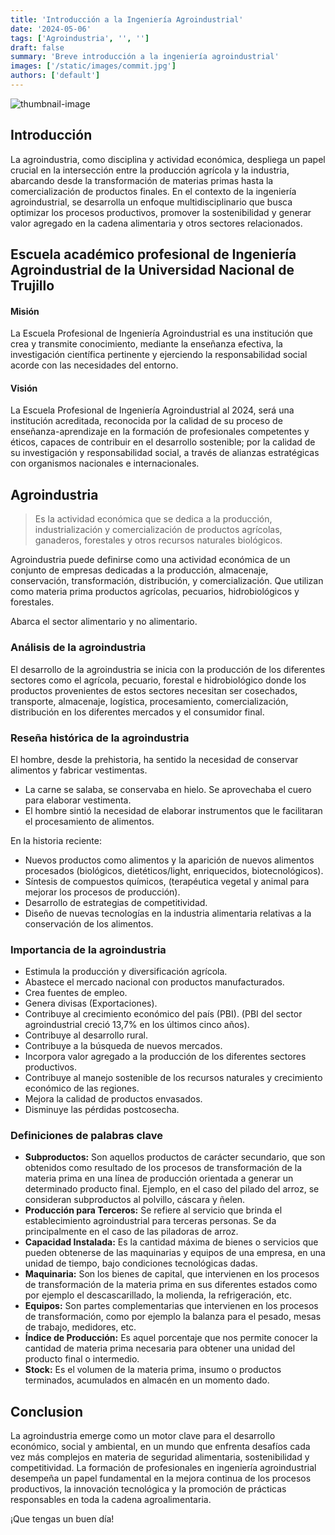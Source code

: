 ```yaml
---
title: 'Introducción a la Ingeniería Agroindustrial'
date: '2024-05-06'
tags: ['Agroindustria', '', '']
draft: false
summary: 'Breve introducción a la ingeniería agroindustrial'
images: ['/static/images/commit.jpg']
authors: ['default']
---
```



![thumbnail-image](/static/images/commit.jpg)

<UnsplashPhotoInfo photoURL="https://unsplash.com/photos/wbXdGS_D17U" author="Ilya Pavlov" />

## Introducción

La agroindustria, como disciplina y actividad económica, despliega un papel crucial en la intersección entre la producción agrícola y la industria, abarcando desde la transformación de materias primas hasta la comercialización de productos finales. En el contexto de la ingeniería agroindustrial, se desarrolla un enfoque multidisciplinario que busca optimizar los procesos productivos, promover la sostenibilidad y generar valor agregado en la cadena alimentaria y otros sectores relacionados.

## Escuela académico profesional de Ingeniería Agroindustrial de la Universidad Nacional de Trujillo

#### Misión

La Escuela Profesional de Ingeniería Agroindustrial es una institución que crea y transmite conocimiento, mediante la enseñanza efectiva, la investigación científica pertinente y ejerciendo la responsabilidad social acorde con las necesidades del entorno.

#### Visión

La Escuela Profesional de Ingeniería Agroindustrial al 2024, será una institución acreditada, reconocida por la calidad de su proceso de enseñanza-aprendizaje en la formación de profesionales competentes y éticos, capaces de contribuir en el desarrollo sostenible; por la calidad de su investigación y responsabilidad social, a través de alianzas estratégicas con organismos nacionales e internacionales.

## Agroindustria

> Es la actividad económica que se dedica a la producción, industrialización y comercialización de productos agrícolas, ganaderos, forestales y otros recursos naturales biológicos.

Agroindustria puede definirse como una actividad económica de un conjunto de empresas dedicadas a la producción, almacenaje, conservación, transformación, distribución, y comercialización. Que utilizan como materia prima productos agrícolas, pecuarios, hidrobiológicos y forestales.

Abarca el sector alimentario y no alimentario.

### Análisis de la agroindustria

El desarrollo de la agroindustria se inicia con la producción de los diferentes sectores como el agrícola, pecuario, forestal e hidrobiológico donde los productos provenientes de estos sectores necesitan ser cosechados, transporte, almacenaje, logística, procesamiento, comercialización, distribución en los diferentes mercados y el consumidor final.

### Reseña histórica de la agroindustria

El hombre, desde la prehistoria, ha sentido la necesidad de conservar alimentos y fabricar vestimentas.

- La carne se salaba, se conservaba en hielo. Se aprovechaba el cuero para elaborar vestimenta.
- El hombre sintió la necesidad de elaborar instrumentos que le facilitaran el procesamiento de alimentos.

En la historia reciente:

- Nuevos productos como alimentos y la aparición de nuevos alimentos procesados (biológicos, dietéticos/light, enriquecidos, biotecnológicos).
- Síntesis de compuestos químicos, (terapéutica vegetal y animal para mejorar los procesos de producción).
- Desarrollo de estrategias de competitividad.
- Diseño de nuevas tecnologías en la industria alimentaria relativas a la conservación de los alimentos.

### Importancia de la agroindustria

- Estimula la producción y diversificación agrícola.
- Abastece el mercado nacional con productos manufacturados.
- Crea fuentes de empleo.
- Genera divisas (Exportaciones).
- Contribuye al crecimiento económico del país (PBI). (PBI del sector agroindustrial creció 13,7% en los últimos cinco años).
- Contribuye al desarrollo rural.
- Contribuye a la búsqueda de nuevos mercados.
- Incorpora valor agregado a la producción de los diferentes sectores productivos.
- Contribuye al manejo sostenible de los recursos naturales y crecimiento económico de las regiones.
- Mejora la calidad de productos envasados.
- Disminuye las pérdidas postcosecha.

### Definiciones de palabras clave

- **Subproductos:** Son aquellos productos de carácter secundario, que son obtenidos como resultado de los procesos de transformación de la materia prima en una línea de producción orientada a generar un determinado producto final. Ejemplo, en el caso del pilado del arroz, se consideran subproductos al polvillo, cáscara y ñelen.
- **Producción para Terceros:** Se refiere al servicio que brinda el establecimiento agroindustrial para terceras personas. Se da principalmente en el caso de las piladoras de arroz.
- **Capacidad Instalada:** Es la cantidad máxima de bienes o servicios que pueden obtenerse de las maquinarias y equipos de una empresa, en una unidad de tiempo, bajo condiciones tecnológicas dadas.
- **Maquinaria:** Son los bienes de capital, que intervienen en los procesos de transformación de la materia prima en sus diferentes estados como por ejemplo el descascarillado, la molienda, la refrigeración, etc.
- **Equipos:** Son partes complementarias que intervienen en los procesos de transformación, como por ejemplo la balanza para el pesado, mesas de trabajo, medidores, etc.
- **Índice de Producción:** Es aquel porcentaje que nos permite conocer la cantidad de materia prima necesaria para obtener una unidad del producto final o intermedio.
- **Stock:** Es el volumen de la materia prima, insumo o productos terminados, acumulados en almacén en un momento dado.

## Conclusion

La agroindustria emerge como un motor clave para el desarrollo económico, social y ambiental, en un mundo que enfrenta desafíos cada vez más complejos en materia de seguridad alimentaria, sostenibilidad y competitividad. La formación de profesionales en ingeniería agroindustrial desempeña un papel fundamental en la mejora continua de los procesos productivos, la innovación tecnológica y la promoción de prácticas responsables en toda la cadena agroalimentaria.

¡Que tengas un buen día! <Twemoji emoji="slightly-smiling-face" />
